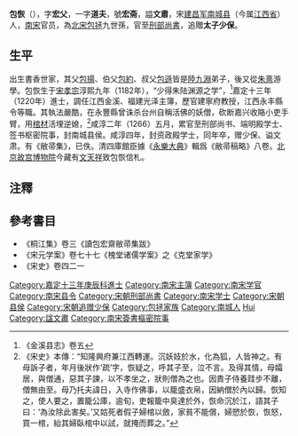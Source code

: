'''包恢'''（{{bd|1182年||1268年||Bao}}），字'''宏父'''，一字'''道夫'''，號'''宏斋'''，謚'''文肅'''，宋[[建昌军|建昌军]][[南城县|南城县]]（今属[[江西省|江西省]]）人，[[南宋|南宋]]官员，為[[北宋|北宋]][[包拯|包拯]]九世孫，官至[[刑部|刑部]][[尚書|尚書]]，追贈'''太子少保'''。

==生平==
出生書香世家，其父[[包揚|包揚]]、伯父[[包約|包約]]、叔父[[包遜|包遜]]皆是[[陸九淵|陸九淵]]弟子，後又從[[朱熹|朱熹]]游學。包恢生于[[宋孝宗|宋孝宗]]淳熙九年（1182年），“少得朱陆渊源之学”，<ref>《金溪县志》卷五</ref>嘉定十三年（1220年）進士，調任江西金溪、福建光泽主簿，歷官建寧府教授，江西永丰縣令等職。其執法嚴酷，在永豐縣曾诛杀台州自稱活佛的妖僧，砍断嘉兴收賂小吏手臂，用[[棺材|棺材]]活埋逆媳，<ref>《宋史》本傳：“知隆興府兼江西轉運。沉妖妓於水，化為狐，人皆神之。有母訴子者，年月後狀作‘疏’字，恢疑之，呼其子至，泣不言。及得其情，母孀居，與僧通，惡其子諫，以不孝坐之，狀則僧為之也。因責子侍養跬步不離，僧無由至。母乃托夫諱日，入寺作佛事，以籠盛衣帛，因納僧於內以歸。恢知之，使人要之，置籠公庫，逾旬，吏報籠中臭達於外，恢命沉於江，語其子曰：‘為汝除此害矣。’又姑死者假子婦棺以斂，家貧不能償，婦愬於恢，恢怒，買一棺，紿其婦臥棺中以試，就掩而葬之。”</ref>咸淳二年（1266）五月，累官至刑部尚书、端明殿学士、签书枢密院事，封南城县侯。咸淳四年，封资政殿学士，同年卒，赠少保、谥文肃。有《敝帚集》，已佚。清四庫館臣據《[[永樂大典|永樂大典]]》輯爲《敝帚稿略》八卷。[[北京故宫博物院|北京故宫博物院]]今藏有[[文天祥|文天祥]]致包恢信札。

==注釋==
{{reflist}}

==參考書目==
*《桐江集》卷三《讀包宏齋敝帚集跋》
*《宋元学案》卷七十七《槐堂诸儒学案》之《克堂家学》
*《宋史》卷四二一

[[Category:嘉定十三年庚辰科進士|Category:嘉定十三年庚辰科進士]]
[[Category:南宋主簿|Category:南宋主簿]]
[[Category:南宋学官|Category:南宋学官]]
[[Category:南宋县令|Category:南宋县令]]
[[Category:宋朝刑部尚書|Category:宋朝刑部尚書]]
[[Category:南宋学士|Category:南宋学士]]
[[Category:宋朝县侯|Category:宋朝县侯]]
[[Category:宋朝追赠少保|Category:宋朝追赠少保]]
[[Category:包拯家族|Category:包拯家族]]
[[Category:南城人|Category:南城人]]
[[Category:包姓|Hui]]
[[Category:諡文肅|Category:諡文肅]]
[[Category:南宋簽書樞密院事|Category:南宋簽書樞密院事]]
